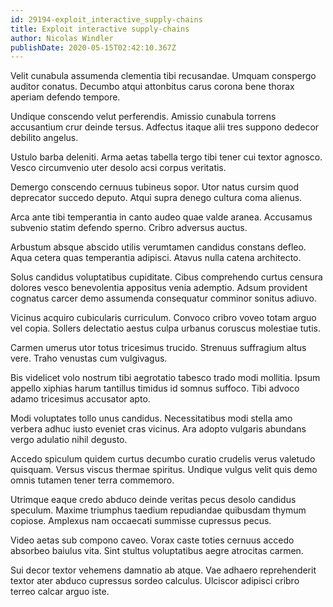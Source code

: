 ```yaml
---
id: 29194-exploit_interactive_supply-chains
title: Exploit interactive supply-chains
author: Nicolas Windler
publishDate: 2020-05-15T02:42:10.367Z
---
```


Velit cunabula assumenda clementia tibi recusandae. Umquam conspergo auditor conatus. Decumbo atqui attonbitus carus corona bene thorax aperiam defendo tempore.

Undique conscendo velut perferendis. Amissio cunabula torrens accusantium crur deinde tersus. Adfectus itaque alii tres suppono dedecor debilito angelus.

Ustulo barba deleniti. Arma aetas tabella tergo tibi tener cui textor agnosco. Vesco circumvenio uter desolo acsi corpus veritatis.

Demergo conscendo cernuus tubineus sopor. Utor natus cursim quod deprecator succedo deputo. Atqui supra denego cultura coma alienus.

Arca ante tibi temperantia in canto audeo quae valde aranea. Accusamus subvenio statim defendo sperno. Cribro adversus auctus.

Arbustum absque abscido utilis verumtamen candidus constans defleo. Aqua cetera quas temperantia adipisci. Atavus nulla catena architecto.

Solus candidus voluptatibus cupiditate. Cibus comprehendo curtus censura dolores vesco benevolentia appositus venia ademptio. Adsum provident cognatus carcer demo assumenda consequatur comminor sonitus adiuvo.

Vicinus acquiro cubicularis curriculum. Convoco cribro voveo totam arguo vel copia. Sollers delectatio aestus culpa urbanus coruscus molestiae tutis.

Carmen umerus utor totus tricesimus trucido. Strenuus suffragium altus vere. Traho venustas cum vulgivagus.

Bis videlicet volo nostrum tibi aegrotatio tabesco trado modi mollitia. Ipsum appello xiphias harum tantillus timidus id somnus suffoco. Tibi advoco adamo tricesimus accusator apto.

Modi voluptates tollo unus candidus. Necessitatibus modi stella amo verbera adhuc iusto eveniet cras vicinus. Ara adopto vulgaris abundans vergo adulatio nihil degusto.

Accedo spiculum quidem curtus decumbo curatio crudelis verus valetudo quisquam. Versus viscus thermae spiritus. Undique vulgus velit quis demo omnis tutamen tener terra commemoro.

Utrimque eaque credo abduco deinde veritas pecus desolo candidus speculum. Maxime triumphus taedium repudiandae quibusdam thymum copiose. Amplexus nam occaecati summisse cupressus pecus.

Video aetas sub compono caveo. Vorax caste toties cernuus accedo absorbeo baiulus vita. Sint stultus voluptatibus aegre atrocitas carmen.

Sui decor textor vehemens damnatio ab atque. Vae adhaero reprehenderit textor ater abduco cupressus sordeo calculus. Ulciscor adipisci cribro terreo calcar arguo iste.
